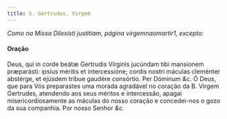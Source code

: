 ```yaml
---
title: S. Gertrudes, Virgem
---
```


<em>Como na Missa Dilexísti justitiam, página virgemnaomartir1, excepto:</em>

<h4 class="text-center">Oração</h4>
<div class="grid grid-cols-2 gap-5">
  <span class="text-justify">
    Deus, qui in corde beátæ Gertrudis Vírginis jucúndam tibi mansionem
    præparásti: ipsíus méritis et intercessióne; cordis nostri máculas cleménter
    abstérge, et ejúsdem tríbue gaudére consórtio. Per Dóminum <em>&c.</em>
  </span>
  <span class="text-justify">
    Ó Deus, que para Vós preparastes uma morada agradável no coração da B.
    Virgem Gertrudes, atendendo aos seus méritos e intercessão, apagai
    misericordiosamente as máculas do nosso coração e concedei-nos o gozo da sua
    companhia. Por nosso Senhor <em>&c.</em>
  </span>
</div>
